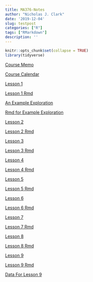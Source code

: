 ```yaml
---
title: MA376-Notes
author: "Nicholas J. Clark"
date: '2019-12-04'
slug: testpost
categories: ["R"]
tags: ["RMarkdown"]
description: ''
---
```



```r
knitr::opts_chunk$set(collapse = TRUE)
library(tidyverse)
```




[Course Memo](https://www.nicholasjsclark.com/files/CourseNotes/Instructional Memorandum Ma376 20-2 Draft.pdf)

[Course Calendar](https://www.nicholasjsclark.com/files/CourseNotes/MA376 Syllabus 20-2.pdf)

[Lesson 1](https://github.com/nick3703/MA376/blob/master/Lsn-1.pdf)

[Lesson 1 Rmd](https://github.com/nick3703/MA376/blob/master/Lsn%201.Rmd)

[An Example Exploration](https://github.com/nick3703/MA376/blob/master/Example_Exploration.pdf)

[Rmd for Example Exploration](https://github.com/nick3703/MA376/blob/master/Example_Exploration.Rmd)

[Lesson 2](https://github.com/nick3703/MA376/blob/master/Lsn_2_376.pdf)

[Lesson 2 Rmd](https://github.com/nick3703/MA376/blob/master/Lsn_2_376.Rmd)

[Lesson 3](https://github.com/nick3703/MA376/blob/master/Lsn_3.pdf)

[Lesson 3 Rmd](https://github.com/nick3703/MA376/blob/master/Lsn_3.Rmd)

[Lesson 4](https://github.com/nick3703/MA376/blob/master/Lsn_4.pdf)

[Lesson 4 Rmd](https://github.com/nick3703/MA376/blob/master/Lsn_4.Rmd)

[Lesson 5](https://github.com/nick3703/MA376/blob/master/Lsn_5.pdf)

[Lesson 5 Rmd](https://github.com/nick3703/MA376/blob/master/Lsn_5.Rmd)

[Lesson 6](https://github.com/nick3703/MA376/blob/master/Lsn6.pdf)

[Lesson 6 Rmd](https://github.com/nick3703/MA376/blob/master/Lsn6.Rmd)

[Lesson 7](https://github.com/nick3703/MA376/blob/master/Lsn7.pdf)

[Lesson 7 Rmd](https://github.com/nick3703/MA376/blob/master/Lsn7.Rmd)

[Lesson 8](https://github.com/nick3703/MA376/blob/master/Lsn8.pdf)

[Lesson 8 Rmd](https://github.com/nick3703/MA376/blob/master/Lsn8.Rmd)


[Lesson 9](https://github.com/nick3703/MA376/blob/master/Lsn9.pdf)

[Lesson 9 Rmd](https://github.com/nick3703/MA376/blob/master/Lsn9.Rmd)

[Data For Lesson 9](https://raw.githubusercontent.com/nick3703/MA376/master/ACFT.csv)